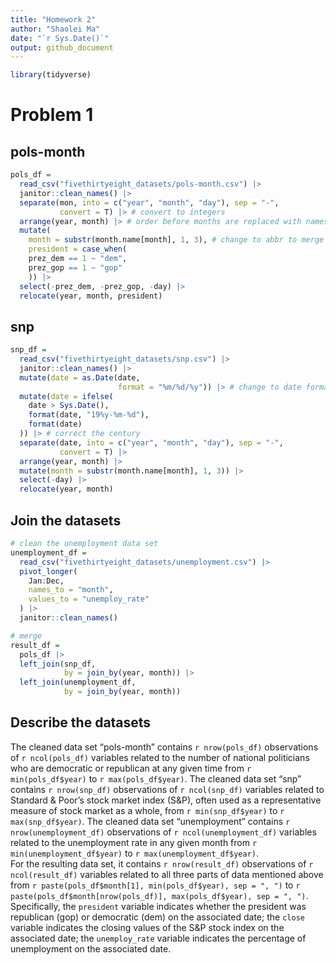 ```yaml
---
title: "Homework 2"
author: "Shaolei Ma"
date: "`r Sys.Date()`"
output: github_document
---
```


```r
library(tidyverse)
```

# Problem 1

## pols-month

```r
pols_df =
  read_csv("fivethirtyeight_datasets/pols-month.csv") |> 
  janitor::clean_names() |> 
  separate(mon, into = c("year", "month", "day"), sep = "-", 
           convert = T) |> # convert to integers
  arrange(year, month) |> # order before months are replaced with names
  mutate(
    month = substr(month.name[month], 1, 3), # change to abbr to merge with unemployment data set
    president = case_when(
    prez_dem == 1 ~ "dem",
    prez_gop == 1 ~ "gop"
    )) |> 
  select(-prez_dem, -prez_gop, -day) |> 
  relocate(year, month, president)
```

## snp

```r
snp_df = 
  read_csv("fivethirtyeight_datasets/snp.csv") |> 
  janitor::clean_names() |> 
  mutate(date = as.Date(date,
                        format = "%m/%d/%y")) |> # change to date format
  mutate(date = ifelse(
    date > Sys.Date(),
    format(date, "19%y-%m-%d"),
    format(date)
  )) |> # correct the century
  separate(date, into = c("year", "month", "day"), sep = "-", 
           convert = T) |> 
  arrange(year, month) |>
  mutate(month = substr(month.name[month], 1, 3)) |> 
  select(-day) |> 
  relocate(year, month)
```

## Join the datasets

```r
# clean the unemployment data set
unemployment_df =
  read_csv("fivethirtyeight_datasets/unemployment.csv") |> 
  pivot_longer(
    Jan:Dec,
    names_to = "month",
    values_to = "unemploy_rate"
  ) |> 
  janitor::clean_names()

# merge
result_df = 
  pols_df |> 
  left_join(snp_df,
            by = join_by(year, month)) |> 
  left_join(unemployment_df,
            by = join_by(year, month))
```

## Describe the datasets
The cleaned data set "pols-month" contains `r nrow(pols_df)` observations of `r ncol(pols_df)` variables related to the number of national politicians who are democratic or republican at any given time from `r min(pols_df$year)` to `r max(pols_df$year)`. The cleaned data set "snp" contains `r nrow(snp_df)` observations of `r ncol(snp_df)` variables related to Standard & Poor’s stock market index (S&P), often used as a representative measure of stock market as a whole, from `r min(snp_df$year)` to `r max(snp_df$year)`. The cleaned data set "unemployment" contains `r nrow(unemployment_df)` observations of `r ncol(unemployment_df)` variables related to the unemployment rate in any given month from `r min(unemployment_df$year)` to `r max(unemployment_df$year)`.  
For the resulting data set, it contains `r nrow(result_df)` observations of `r ncol(result_df)` variables related to all three parts of data mentioned above from `r paste(pols_df$month[1], min(pols_df$year), sep = ", ")` to `r paste(pols_df$month[nrow(pols_df)], max(pols_df$year), sep = ", ")`. Specifically, the `president` variable indicates whether the president was republican (gop) or democratic (dem) on the associated date; the `close` variable indicates the closing values of the S&P stock index on the associated date; the `unemploy_rate` variable indicates the percentage of unemployment on the associated date.